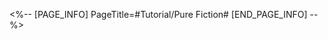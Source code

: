 <%-- [PAGE_INFO]
PageTitle=#Tutorial/Pure Fiction#
[END_PAGE_INFO] --%>
{{Tutorial
|sort      = 807401
|title     = Pure Fiction
|subtitle  = 
|type      = 
|about     = 
|image1    = Tutorial Pure Fiction 1.png{{subst:void|<!--$UPLOAD:<<SpriteOutput/TutorialPic/TutorialPage_807401.png>-<Tutorial Pure Fiction 1.png>-<Tutorial Files>>-->}}
|text1     = Pure Fiction is a series of {{Color|h|nobold=1|highly difficult challenge stages}} that are {{Color|h|nobold=1|refreshed regularly}}.
|image2    = Tutorial Pure Fiction 2.png{{subst:void|<!--$UPLOAD:<<SpriteOutput/TutorialPic/TutorialPage_805502.png>-<Tutorial Pure Fiction 2.png>-<Tutorial Files>>-->}}
|text2     = In this game mode, enemies will {{Color|h|nobold=1|continuously appear}}. You can {{Color|h|nobold=1|earn points}} by dealing damage to enemies or defeating them.
|image3    = Tutorial Pure Fiction 3.png{{subst:void|<!--$UPLOAD:<<SpriteOutput/TutorialPic/TutorialPage_807403.png>-<Tutorial Pure Fiction 3.png>-<Tutorial Files>>-->}}
|text3     = Once you have cleared Pure Fiction and earned enough points, you will receive Story Stars and Story Rewards.
}}